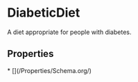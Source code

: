   
# DiabeticDiet

A diet appropriate for people with diabetes.

## Properties

<Grid>
* [](/Properties/Schema.org/)
</Grid>

